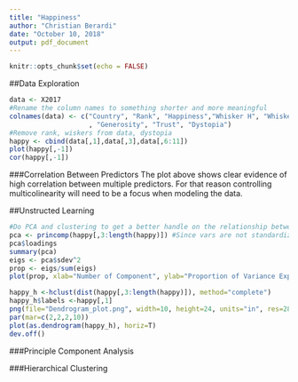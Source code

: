 ---
title: "Happiness"
author: "Christian Berardi"
date: "October 10, 2018"
output: pdf_document
---

```{r setup, include=FALSE}
knitr::opts_chunk$set(echo = FALSE)
```

##Data Exploration
```{r}
data <- X2017
#Rename the column names to something shorter and more meaningful
colnames(data) <- c("Country", "Rank", "Happiness","Whisker H", "Whisker L", "Economy", "Family", "Health", "Freedom"
                    , "Generosity", "Trust", "Dystopia")
#Remove rank, wiskers from data, dystopia
happy <- cbind(data[,1],data[,3],data[,6:11])
plot(happy[,-1])
cor(happy[,-1])
```
###Correlation Between Predictors
The plot above shows clear evidence of high correlation between multiple predictors. For that reason controlling multicolinearity will need to be a focus when modeling the data. 


##Unstructed Learning
```{r}
#Do PCA and clustering to get a better handle on the relationship between the predictors and happiness
pca <- princomp(happy[,3:length(happy)]) #Since vars are not standardized used cor=TRUE
pca$loadings
summary(pca)
eigs <- pca$sdev^2
prop <- eigs/sum(eigs)
plot(prop, xlab="Number of Component", ylab="Proportion of Variance Explained") #So only 1 needed, now interpret

happy_h <-hclust(dist(happy[,3:length(happy)]), method="complete")
happy_h$labels <-happy[,1]
png(file="Dendrogram_plot.png", width=10, height=24, units="in", res=288)
par(mar=c(2,2,2,10))
plot(as.dendrogram(happy_h), horiz=T)
dev.off()

```
###Principle Component Analysis

###Hierarchical Clustering
